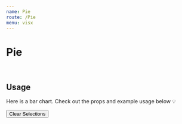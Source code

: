 ```yaml
---
name: Pie
route: /Pie
menu: visx
---
```


<h1 style={{ margin: '0px' }}>Pie</h1>

<br />

## Usage

Here is a bar chart.
Check out the props and example usage below 💡


<Playground>
<Motor  
   config={{
    host: 'localhost',
    secure: false,
    port: 19077,
    prefix: '',
    appId: '62160fbb-1fcc-4852-9edb-42dd048f6a3e',
  }}>  
  <Filter label='Year' dimension={['Year']} />
  <Filter label='OICA region' dimension={['OICA region']} />
      <Button type="clearSelections">Clear Selections</Button>
    <Pie // width={750} height={400}  events={true}
       backgroundStyle={{ style: 'PinkBlue', size: 100 }}
    title="Pie test"
    subTitle="subTitle"
    colorTheme="bio"
    selectionMethod="none"
    showClosestItem={false}
    showTooltip={true}
    showLabels={true}
    showPoints={true}
    // useSingleColor
    cols={[
      { qField: '[Year]', qLabel: 'Year' },
//{ qField: '[OICA region]', qLabel: 'OICA region' },
     // { qField: '=Sum([Car sales])*if(Year=2011,-1,1)', qLabel: 'Car sales' },
     { qField: '=Sum([Car sales])*if(Year=2011,1,1)', qLabel: 'Car ales' },
    ]}/>
  </Motor>
</Playground>
